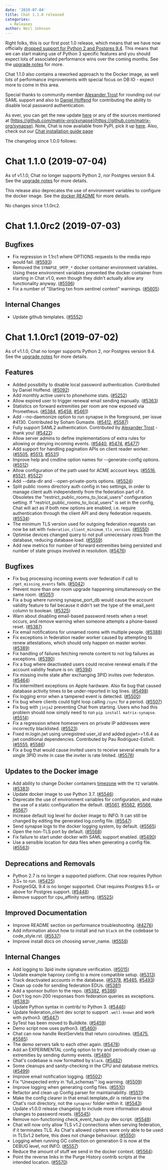 ```yaml
---
date: '2019-07-04'
title: Chat 1.1.0 released
categories:
  - Releases
author: Neil Johnson
---
```


Right folks, this is our first post 1.0 release, which means that we have now
officially [dropped support for Python 2 and Postgres
9.4](https://matrix.org/blog/2019/04/08/synapse-deprecating-postgres-9-4-and-python-2-x).
This means that we can start making use of Python 3 specific features and you
should expect lots of associated performance wins over the coming months. See the [upgrade notes](https://github.com/matrix-org/synapse/blob/master/UPGRADE.rst#upgrading-to-v110) for more.

Chat 1.1.0 also contains a reworked approach to the Docker image, as well lots
of performance improvements with special focus on DB IO - expect more to come
in this area.

Special thanks to community member [Alexander
Trost](https://github.com/galexrt) for rounding out  our SAML support and also
to [Daniel Hoffend](https://github.com/dhoffend) for contributing the ability
to disable local password authentication.

As ever, you can get the new update [here](https://github.com/matrix-org/synapse/releases/tag/v1.1.0) or any of the sources mentioned at [https://github.com/matrix-org/synapse](https://github.com/matrix-org/synapse). Note, Chat is now available from PyPI, pick it up [here](https://pypi.org/project/matrix-synapse/). Also, check out our [Chat installation guide page](https://matrix.org/docs/guides/installing-synapse)

The changelog since 1.0.0 follows:

Chat 1.1.0 (2019-07-04)
==========================

As of v1.1.0, Chat no longer supports Python 2, nor Postgres version 9.4.
See the [upgrade notes](https://github.com/matrix-org/synapse/blob/master/UPGRADE.rst#upgrading-to-v110) for more details.

This release also deprecates the use of environment variables to configure the
docker image. See the [docker README](https://github.com/matrix-org/synapse/blob/release-v1.1.0/docker/README.md#legacy-dynamic-configuration-file-support)
for more details.

No changes since 1.1.0rc2.


Chat 1.1.0rc2 (2019-07-03)
=============================

Bugfixes
--------

- Fix regression in 1.1rc1 where OPTIONS requests to the media repo would fail. ([\#5593](https://github.com/matrix-org/synapse/issues/5593))
- Removed the `SYNAPSE_SMTP_*` docker container environment variables. Using these environment variables prevented the docker container from starting in Chat v1.0, even though they didn't actually allow any functionality anyway. ([\#5596](https://github.com/matrix-org/synapse/issues/5596))
- Fix a number of "Starting txn from sentinel context" warnings. ([\#5605](https://github.com/matrix-org/synapse/issues/5605))


Internal Changes
----------------

- Update github templates. ([\#5552](https://github.com/matrix-org/synapse/issues/5552))


Chat 1.1.0rc1 (2019-07-02)
=============================

As of v1.1.0, Chat no longer supports Python 2, nor Postgres version 9.4.
See the [upgrade notes](UPGRADE.rst#upgrading-to-v110) for more details.

Features
--------

- Added possibilty to disable local password authentication. Contributed by Daniel Hoffend. ([\#5092](https://github.com/matrix-org/synapse/issues/5092))
- Add monthly active users to phonehome stats. ([\#5252](https://github.com/matrix-org/synapse/issues/5252))
- Allow expired user to trigger renewal email sending manually. ([\#5363](https://github.com/matrix-org/synapse/issues/5363))
- Statistics on forward extremities per room are now exposed via Prometheus. ([\#5384](https://github.com/matrix-org/synapse/issues/5384), [\#5458](https://github.com/matrix-org/synapse/issues/5458), [\#5461](https://github.com/matrix-org/synapse/issues/5461))
- Add --no-daemonize option to run synapse in the foreground, per issue #4130. Contributed by Soham Gumaste. ([\#5412](https://github.com/matrix-org/synapse/issues/5412), [\#5587](https://github.com/matrix-org/synapse/issues/5587))
- Fully support SAML2 authentication. Contributed by [Alexander Trost](https://github.com/galexrt) - thank you! ([\#5422](https://github.com/matrix-org/synapse/issues/5422))
- Allow server admins to define implementations of extra rules for allowing or denying incoming events. ([\#5440](https://github.com/matrix-org/synapse/issues/5440), [\#5474](https://github.com/matrix-org/synapse/issues/5474), [\#5477](https://github.com/matrix-org/synapse/issues/5477))
- Add support for handling pagination APIs on client reader worker. ([\#5505](https://github.com/matrix-org/synapse/issues/5505), [\#5513](https://github.com/matrix-org/synapse/issues/5513), [\#5531](https://github.com/matrix-org/synapse/issues/5531))
- Improve help and cmdline option names for --generate-config options. ([\#5512](https://github.com/matrix-org/synapse/issues/5512))
- Allow configuration of the path used for ACME account keys. ([\#5516](https://github.com/matrix-org/synapse/issues/5516), [\#5521](https://github.com/matrix-org/synapse/issues/5521), [\#5522](https://github.com/matrix-org/synapse/issues/5522))
- Add --data-dir and --open-private-ports options. ([\#5524](https://github.com/matrix-org/synapse/issues/5524))
- Split public rooms directory auth config in two settings, in order to manage client auth independently from the federation part of it. Obsoletes the "restrict_public_rooms_to_local_users" configuration setting. If "restrict_public_rooms_to_local_users" is set in the config, Chat will act as if both new options are enabled, i.e. require authentication through the client API and deny federation requests. ([\#5534](https://github.com/matrix-org/synapse/issues/5534))
- The minimum TLS version used for outgoing federation requests can now be set with `federation_client_minimum_tls_version`. ([\#5550](https://github.com/matrix-org/synapse/issues/5550))
- Optimise devices changed query to not pull unnecessary rows from the database, reducing database load. ([\#5559](https://github.com/matrix-org/synapse/issues/5559))
- Add new metrics for number of forward extremities being persisted and number of state groups involved in resolution. ([\#5476](https://github.com/matrix-org/synapse/issues/5476))

Bugfixes
--------

- Fix bug processing incoming events over federation if call to `/get_missing_events` fails. ([\#5042](https://github.com/matrix-org/synapse/issues/5042))
- Prevent more than one room upgrade happening simultaneously on the same room. ([\#5051](https://github.com/matrix-org/synapse/issues/5051))
- Fix a bug where running synapse_port_db would cause the account validity feature to fail because it didn't set the type of the email_sent column to boolean. ([\#5325](https://github.com/matrix-org/synapse/issues/5325))
- Warn about disabling email-based password resets when a reset occurs, and remove warning when someone attempts a phone-based reset. ([\#5387](https://github.com/matrix-org/synapse/issues/5387))
- Fix email notifications for unnamed rooms with multiple people. ([\#5388](https://github.com/matrix-org/synapse/issues/5388))
- Fix exceptions in federation reader worker caused by attempting to renew attestations, which should only happen on master worker. ([\#5389](https://github.com/matrix-org/synapse/issues/5389))
- Fix handling of failures fetching remote content to not log failures as exceptions. ([\#5390](https://github.com/matrix-org/synapse/issues/5390))
- Fix a bug where deactivated users could receive renewal emails if the account validity feature is on. ([\#5394](https://github.com/matrix-org/synapse/issues/5394))
- Fix missing invite state after exchanging 3PID invites over federaton. ([\#5464](https://github.com/matrix-org/synapse/issues/5464))
- Fix intermittent exceptions on Apple hardware. Also fix bug that caused database activity times to be under-reported in log lines. ([\#5498](https://github.com/matrix-org/synapse/issues/5498))
- Fix logging error when a tampered event is detected. ([\#5500](https://github.com/matrix-org/synapse/issues/5500))
- Fix bug where clients could tight loop calling `/sync` for a period. ([\#5507](https://github.com/matrix-org/synapse/issues/5507))
- Fix bug with `jinja2` preventing Chat from starting. Users who had this problem should now simply need to run `pip install matrix-synapse`. ([\#5514](https://github.com/matrix-org/synapse/issues/5514))
- Fix a regression where homeservers on private IP addresses were incorrectly blacklisted. ([\#5523](https://github.com/matrix-org/synapse/issues/5523))
- Fixed m.login.jwt using unregistred user_id and added pyjwt>=1.6.4 as jwt conditional dependencies. Contributed by Pau Rodriguez-Estivill. ([\#5555](https://github.com/matrix-org/synapse/issues/5555), [\#5586](https://github.com/matrix-org/synapse/issues/5586))
- Fix a bug that would cause invited users to receive several emails for a single 3PID invite in case the inviter is rate limited. ([\#5576](https://github.com/matrix-org/synapse/issues/5576))


Updates to the Docker image
---------------------------
- Add ability to change Docker containers [timezone](https://en.wikipedia.org/wiki/List_of_tz_database_time_zones) with the `TZ` variable. ([\#5383](https://github.com/matrix-org/synapse/issues/5383))
- Update docker image to use Python 3.7. ([\#5546](https://github.com/matrix-org/synapse/issues/5546))
- Deprecate the use of environment variables for configuration, and make the use of a static configuration the default. ([\#5561](https://github.com/matrix-org/synapse/issues/5561), [\#5562](https://github.com/matrix-org/synapse/issues/5562), [\#5566](https://github.com/matrix-org/synapse/issues/5566), [\#5567](https://github.com/matrix-org/synapse/issues/5567))
- Increase default log level for docker image to INFO. It can still be changed by editing the generated log.config file. ([\#5547](https://github.com/matrix-org/synapse/issues/5547))
- Send synapse logs to the docker logging system, by default. ([\#5565](https://github.com/matrix-org/synapse/issues/5565))
- Open the non-TLS port by default. ([\#5568](https://github.com/matrix-org/synapse/issues/5568))
- Fix failure to start under docker with SAML support enabled. ([\#5490](https://github.com/matrix-org/synapse/issues/5490))
- Use a sensible location for data files when generating a config file. ([\#5563](https://github.com/matrix-org/synapse/issues/5563))


Deprecations and Removals
-------------------------

- Python 2.7 is no longer a supported platform. Chat now requires Python 3.5+ to run. ([\#5425](https://github.com/matrix-org/synapse/issues/5425))
- PostgreSQL 9.4 is no longer supported. Chat requires Postgres 9.5+ or above for Postgres support. ([\#5448](https://github.com/matrix-org/synapse/issues/5448))
- Remove support for cpu_affinity setting. ([\#5525](https://github.com/matrix-org/synapse/issues/5525))


Improved Documentation
----------------------
- Improve README section on performance troubleshooting. ([\#4276](https://github.com/matrix-org/synapse/issues/4276))
- Add information about how to install and run `black` on the codebase to code_style.rst. ([\#5537](https://github.com/matrix-org/synapse/issues/5537))
- Improve install docs on choosing server_name. ([\#5558](https://github.com/matrix-org/synapse/issues/5558))


Internal Changes
----------------

- Add logging to 3pid invite signature verification. ([\#5015](https://github.com/matrix-org/synapse/issues/5015))
- Update example haproxy config to a more compatible setup. ([\#5313](https://github.com/matrix-org/synapse/issues/5313))
- Track deactivated accounts in the database. ([\#5378](https://github.com/matrix-org/synapse/issues/5378), [\#5465](https://github.com/matrix-org/synapse/issues/5465), [\#5493](https://github.com/matrix-org/synapse/issues/5493))
- Clean up code for sending federation EDUs. ([\#5381](https://github.com/matrix-org/synapse/issues/5381))
- Add a sponsor button to the repo. ([\#5382](https://github.com/matrix-org/synapse/issues/5382), [\#5386](https://github.com/matrix-org/synapse/issues/5386))
- Don't log non-200 responses from federation queries as exceptions. ([\#5383](https://github.com/matrix-org/synapse/issues/5383))
- Update Python syntax in contrib/ to Python 3. ([\#5446](https://github.com/matrix-org/synapse/issues/5446))
- Update federation_client dev script to support `.well-known` and work with python3. ([\#5447](https://github.com/matrix-org/synapse/issues/5447))
- SyTest has been moved to Buildkite. ([\#5459](https://github.com/matrix-org/synapse/issues/5459))
- Demo script now uses python3. ([\#5460](https://github.com/matrix-org/synapse/issues/5460))
- Chat can now handle RestServlets that return coroutines. ([\#5475](https://github.com/matrix-org/synapse/issues/5475), [\#5585](https://github.com/matrix-org/synapse/issues/5585))
- The demo servers talk to each other again. ([\#5478](https://github.com/matrix-org/synapse/issues/5478))
- Add an EXPERIMENTAL config option to try and periodically clean up extremities by sending dummy events. ([\#5480](https://github.com/matrix-org/synapse/issues/5480))
- Chat's codebase is now formatted by `black`. ([\#5482](https://github.com/matrix-org/synapse/issues/5482))
- Some cleanups and sanity-checking in the CPU and database metrics. ([\#5499](https://github.com/matrix-org/synapse/issues/5499))
- Improve email notification logging. ([\#5502](https://github.com/matrix-org/synapse/issues/5502))
- Fix "Unexpected entry in 'full_schemas'" log warning. ([\#5509](https://github.com/matrix-org/synapse/issues/5509))
- Improve logging when generating config files. ([\#5510](https://github.com/matrix-org/synapse/issues/5510))
- Refactor and clean up Config parser for maintainability. ([\#5511](https://github.com/matrix-org/synapse/issues/5511))
- Make the config clearer in that email.template_dir is relative to the Chat's root directory, not the `synapse/` folder within it. ([\#5543](https://github.com/matrix-org/synapse/issues/5543))
- Update v1.0.0 release changelog to include more information about changes to password resets. ([\#5545](https://github.com/matrix-org/synapse/issues/5545))
- Remove non-functioning check_event_hash.py dev script. ([\#5548](https://github.com/matrix-org/synapse/issues/5548))
- Chat will now only allow TLS v1.2 connections when serving federation, if it terminates TLS. As Chat's allowed ciphers were only able to be used in TLSv1.2 before, this does not change behaviour. ([\#5550](https://github.com/matrix-org/synapse/issues/5550))
- Logging when running GC collection on generation 0 is now at the DEBUG level, not INFO. ([\#5557](https://github.com/matrix-org/synapse/issues/5557))
- Reduce the amount of stuff we send in the docker context. ([\#5564](https://github.com/matrix-org/synapse/issues/5564))
- Point the reverse links in the Purge History contrib scripts at the intended location. ([\#5570](https://github.com/matrix-org/synapse/issues/5570))
